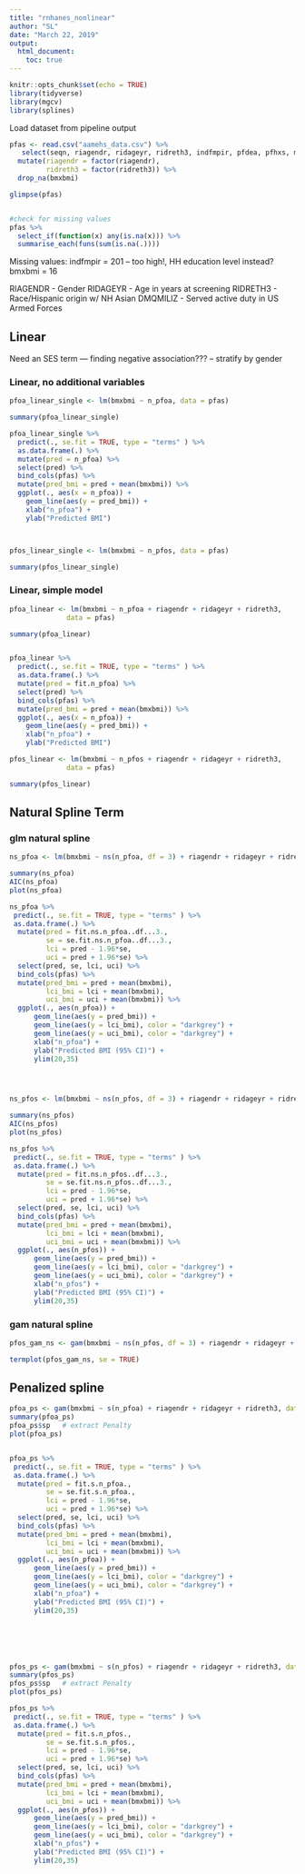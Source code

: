 ```yaml
---
title: "rnhanes_nonlinear"
author: "SL"
date: "March 22, 2019"
output: 
  html_document:
    toc: true
---
```


```r
knitr::opts_chunk$set(echo = TRUE)
library(tidyverse)
library(mgcv)
library(splines)

```

Load dataset from pipeline output
```r
pfas <- read.csv("aamehs_data.csv") %>% 
   select(seqn, riagendr, ridageyr, ridreth3, indfmpir, pfdea, pfhxs, me_pfosa_acoh, pfna, pfua, pfdoa, n_pfoa, sb_pfoa, n_pfos, sm_pfos, bmxbmi) %>% 
  mutate(riagendr = factor(riagendr),
         ridreth3 = factor(ridreth3)) %>% 
  drop_na(bmxbmi)

glimpse(pfas)


#check for missing values
pfas %>% 
  select_if(function(x) any(is.na(x))) %>% 
  summarise_each(funs(sum(is.na(.)))) 
```

Missing values: 
indfmpir = 201  -- too high!, HH education level instead?
bmxbmi = 16

RIAGENDR - Gender
RIDAGEYR - Age in years at screening
RIDRETH3 - Race/Hispanic origin w/ NH Asian
DMQMILIZ - Served active duty in US Armed Forces

## Linear
Need an SES term --- finding negative association???
-- stratify by gender


### Linear, no additional variables
```r
pfoa_linear_single <- lm(bmxbmi ~ n_pfoa, data = pfas)

summary(pfoa_linear_single)

pfoa_linear_single %>% 
  predict(., se.fit = TRUE, type = "terms" ) %>% 
  as.data.frame(.) %>% 
  mutate(pred = n_pfoa) %>% 
  select(pred) %>% 
  bind_cols(pfas) %>% 
  mutate(pred_bmi = pred + mean(bmxbmi)) %>% 
  ggplot(., aes(x = n_pfoa)) + 
    geom_line(aes(y = pred_bmi)) + 
    xlab("n_pfoa") + 
    ylab("Predicted BMI") 



pfos_linear_single <- lm(bmxbmi ~ n_pfos, data = pfas)

summary(pfos_linear_single)


```





### Linear, simple model
```r
pfoa_linear <- lm(bmxbmi ~ n_pfoa + riagendr + ridageyr + ridreth3, 
              data = pfas)

summary(pfoa_linear)


pfoa_linear %>% 
  predict(., se.fit = TRUE, type = "terms" ) %>% 
  as.data.frame(.) %>% 
  mutate(pred = fit.n_pfoa) %>% 
  select(pred) %>% 
  bind_cols(pfas) %>% 
  mutate(pred_bmi = pred + mean(bmxbmi)) %>% 
  ggplot(., aes(x = n_pfoa)) + 
    geom_line(aes(y = pred_bmi)) + 
    xlab("n_pfoa") + 
    ylab("Predicted BMI") 


```


```r
pfos_linear <- lm(bmxbmi ~ n_pfos + riagendr + ridageyr + ridreth3, 
              data = pfas)

summary(pfos_linear)
```


## Natural Spline Term 

### glm natural spline
```r

ns_pfoa <- lm(bmxbmi ~ ns(n_pfoa, df = 3) + riagendr + ridageyr + ridreth3, data = pfas)

summary(ns_pfoa)
AIC(ns_pfoa)
plot(ns_pfoa)

ns_pfoa %>% 
 predict(., se.fit = TRUE, type = "terms" ) %>% 
 as.data.frame(.) %>% 
  mutate(pred = fit.ns.n_pfoa..df...3.,
         se = se.fit.ns.n_pfoa..df...3.,
         lci = pred - 1.96*se,
         uci = pred + 1.96*se) %>%
  select(pred, se, lci, uci) %>% 
  bind_cols(pfas) %>% 
  mutate(pred_bmi = pred + mean(bmxbmi),
         lci_bmi = lci + mean(bmxbmi),
         uci_bmi = uci + mean(bmxbmi)) %>% 
  ggplot(., aes(n_pfoa)) + 
      geom_line(aes(y = pred_bmi)) + 
      geom_line(aes(y = lci_bmi), color = "darkgrey") + 
      geom_line(aes(y = uci_bmi), color = "darkgrey") + 
      xlab("n_pfoa") + 
      ylab("Predicted BMI (95% CI)") +
      ylim(20,35)




ns_pfos <- lm(bmxbmi ~ ns(n_pfos, df = 3) + riagendr + ridageyr + ridreth3, data = pfas)

summary(ns_pfos)
AIC(ns_pfos)
plot(ns_pfos)

ns_pfos %>% 
 predict(., se.fit = TRUE, type = "terms" ) %>% 
 as.data.frame(.) %>% 
  mutate(pred = fit.ns.n_pfos..df...3.,
         se = se.fit.ns.n_pfos..df...3.,
         lci = pred - 1.96*se,
         uci = pred + 1.96*se) %>%
  select(pred, se, lci, uci) %>% 
  bind_cols(pfas) %>% 
  mutate(pred_bmi = pred + mean(bmxbmi),
         lci_bmi = lci + mean(bmxbmi),
         uci_bmi = uci + mean(bmxbmi)) %>% 
  ggplot(., aes(n_pfos)) + 
      geom_line(aes(y = pred_bmi)) + 
      geom_line(aes(y = lci_bmi), color = "darkgrey") + 
      geom_line(aes(y = uci_bmi), color = "darkgrey") + 
      xlab("n_pfos") + 
      ylab("Predicted BMI (95% CI)") +
      ylim(20,35)


```


### gam natural spline
```r

pfos_gam_ns <- gam(bmxbmi ~ ns(n_pfos, df = 3) + riagendr + ridageyr + ridreth3, data = pfas)

termplot(pfos_gam_ns, se = TRUE)

```


## Penalized spline

```r
pfoa_ps <- gam(bmxbmi ~ s(n_pfoa) + riagendr + ridageyr + ridreth3, data = pfas)
summary(pfoa_ps)
pfoa_ps$sp   # extract Penalty 
plot(pfoa_ps)


pfoa_ps %>% 
 predict(., se.fit = TRUE, type = "terms" ) %>% 
 as.data.frame(.) %>% 
  mutate(pred = fit.s.n_pfoa.,
         se = se.fit.s.n_pfoa.,
         lci = pred - 1.96*se,
         uci = pred + 1.96*se) %>%
  select(pred, se, lci, uci) %>% 
  bind_cols(pfas) %>% 
  mutate(pred_bmi = pred + mean(bmxbmi),
         lci_bmi = lci + mean(bmxbmi),
         uci_bmi = uci + mean(bmxbmi)) %>% 
  ggplot(., aes(n_pfoa)) + 
      geom_line(aes(y = pred_bmi)) + 
      geom_line(aes(y = lci_bmi), color = "darkgrey") + 
      geom_line(aes(y = uci_bmi), color = "darkgrey") + 
      xlab("n_pfoa") + 
      ylab("Predicted BMI (95% CI)") +
      ylim(20,35)






pfos_ps <- gam(bmxbmi ~ s(n_pfos) + riagendr + ridageyr + ridreth3, data = pfas)
summary(pfos_ps)
pfos_ps$sp   # extract Penalty 
plot(pfos_ps)

pfos_ps %>% 
 predict(., se.fit = TRUE, type = "terms" ) %>% 
 as.data.frame(.) %>% 
  mutate(pred = fit.s.n_pfos.,
         se = se.fit.s.n_pfos.,
         lci = pred - 1.96*se,
         uci = pred + 1.96*se) %>%
  select(pred, se, lci, uci) %>% 
  bind_cols(pfas) %>% 
  mutate(pred_bmi = pred + mean(bmxbmi),
         lci_bmi = lci + mean(bmxbmi),
         uci_bmi = uci + mean(bmxbmi)) %>% 
  ggplot(., aes(n_pfos)) + 
      geom_line(aes(y = pred_bmi)) + 
      geom_line(aes(y = lci_bmi), color = "darkgrey") + 
      geom_line(aes(y = uci_bmi), color = "darkgrey") + 
      xlab("n_pfos") + 
      ylab("Predicted BMI (95% CI)") +
      ylim(20,35)

```










